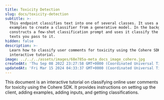 ```yaml
---
title: Toxicity Detection
slug: docs/toxicity-detection
subtitle: >-
  This endpoint classifies text into one of several classes. It uses a few
  examples to create a classifier from a generative model. In the background, it
  constructs a few-shot classification prompt and uses it classify the `input`
  texts you pass to it.
hidden: false
description: >-
  Learn how to classify user comments for toxicity using the Cohere SDK in this
  interactive tutorial.
image: ../../../assets/images/68e785a-meta_docs_image_cohere.jpg
createdAt: 'Thu Sep 08 2022 23:27:58 GMT+0000 (Coordinated Universal Time)'
updatedAt: 'Fri Mar 15 2024 04:33:37 GMT+0000 (Coordinated Universal Time)'
---
```

This document is an interactive tutorial on classifying online user comments for toxicity using the Cohere SDK. It provides instructions on setting up the client, adding examples, adding inputs, and getting classifications.
